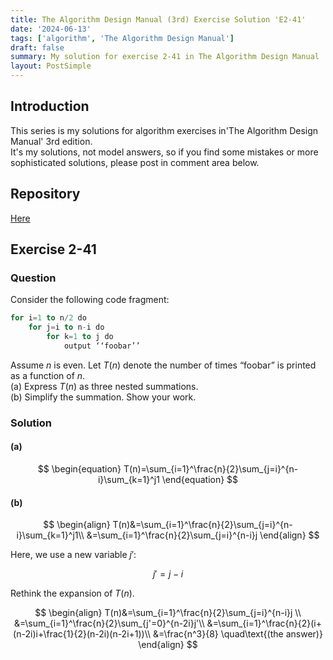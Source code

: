 ```yaml
---
title: The Algorithm Design Manual (3rd) Exercise Solution 'E2-41'
date: '2024-06-13'
tags: ['algorithm', 'The Algorithm Design Manual']
draft: false
summary: My solution for exercise 2-41 in The Algorithm Design Manual
layout: PostSimple
---
```


<TOCInline toc={props.toc} toHeading={4} asDisclosure={true} />

## Introduction

This series is my solutions for algorithm exercises in'The Algorithm Design Manual' 3rd edition.  
It's my solutions, not model answers, so if you find some mistakes or more sophisticated solutions, please post in comment area below.

## Repository

[Here](https://github.com/dede-20191130/tadm-solutions)

## Exercise 2-41

### Question

Consider the following code fragment:

```sql
for i=1 to n/2 do
    for j=i to n-i do
        for k=1 to j do
            output ‘‘foobar’’
```

Assume $n$ is even. Let $T(n)$ denote the number of times “foobar” is printed as
a function of $n$.  
(a) Express $T(n)$ as three nested summations.  
(b) Simplify the summation. Show your work.

### Solution

#### (a)

$$
\begin{equation}
    T(n)=\sum_{i=1}^\frac{n}{2}\sum_{j=i}^{n-i}\sum_{k=1}^j1
\end{equation}
$$

#### (b)

$$
\begin{align}
    T(n)&=\sum_{i=1}^\frac{n}{2}\sum_{j=i}^{n-i}\sum_{k=1}^j1\\
    &=\sum_{i=1}^\frac{n}{2}\sum_{j=i}^{n-i}j
\end{align}
$$

Here, we use a new variable $j'$:

$$
\begin{equation}
    j'=j-i
\end{equation}
$$

Rethink the expansion of $T(n)$.

$$
\begin{align}
    T(n)&=\sum_{i=1}^\frac{n}{2}\sum_{j=i}^{n-i}j \\
    &=\sum_{i=1}^\frac{n}{2}\sum_{j'=0}^{n-2i}j'\\
    &=\sum_{i=1}^\frac{n}{2}(i+(n-2i)i+\frac{1}{2}(n-2i)(n-2i+1))\\
    &=\frac{n^3}{8} \quad\text{(the answer)}
\end{align}
$$
